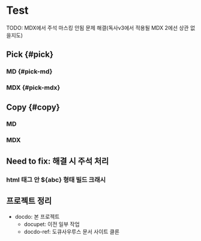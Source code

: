 
# Test

TODO: MDX에서 주석 마스킹 안됨 문제 해결(독사v3에서 적용될 MDX 2에선 상관 없을지도)

## Pick {#pick}

### MD {#pick-md}

<Pick path="k-md" name method url />

### MDX {#pick-mdx}

<Pick path="k-mdx" name method url />

## Copy {#copy}

### MD

<Copy path="k-md#request-code" />

### MDX

## Need to fix: 해결 시 주석 처리

### html 태그 안 ${abc} 형태 빌드 크래시

## 프로젝트 정리

- docdo: 본 프로젝트
  - docupet: 이전 일부 작업
  - docdo-ref: 도큐사우루스 문서 사이트 클론
